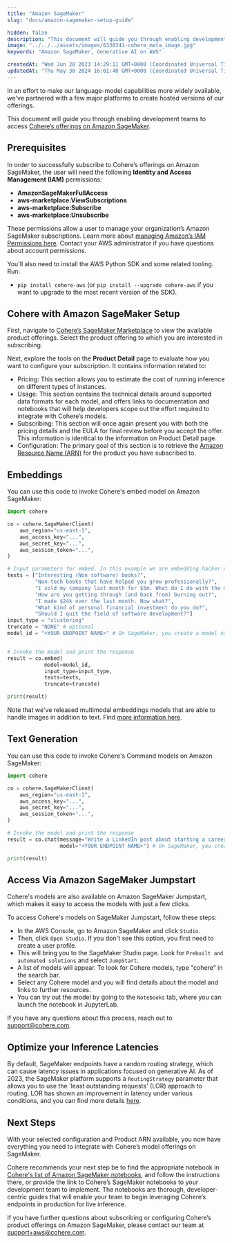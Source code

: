 ```yaml
---
title: "Amazon SageMaker"
slug: "docs/amazon-sagemaker-setup-guide"

hidden: false
description: "This document will guide you through enabling development teams to access Cohere’s offerings on Amazon SageMaker."
image: "../../../assets/images/6330341-cohere_meta_image.jpg"  
keywords: "Amazon SageMaker, Generative AI on AWS"

createdAt: "Wed Jun 28 2023 14:29:11 GMT+0000 (Coordinated Universal Time)"
updatedAt: "Thu May 30 2024 16:01:40 GMT+0000 (Coordinated Universal Time)"
---
```

In an effort to make our language-model capabilities more widely available, we've partnered with a few major platforms to create hosted versions of our offerings.

This document will guide you through enabling development teams to access [Cohere’s offerings on Amazon SageMaker](https://aws.amazon.com/marketplace/seller-profile?id=87af0c85-6cf9-4ed8-bee0-b40ce65167e0). 

## Prerequisites

In order to successfully subscribe to Cohere’s offerings on Amazon SageMaker, the user will need the following **Identity and Access Management (IAM)** permissions:  

- **AmazonSageMakerFullAccess**
- **aws-marketplace:ViewSubscriptions**
- **aws-marketplace:Subscribe**
- **aws-marketplace:Unsubscribe**

These permissions allow a user to manage your organization’s Amazon SageMaker subscriptions. Learn more about [managing Amazon’s IAM Permissions here](https://aws.amazon.com/iam/?trk=cf28fddb-12ed-4ffd-981b-b89c14793bf1&sc_channel=ps&ef_id=CjwKCAjwsvujBhAXEiwA_UXnAJ4JEQ3KgW0eFBzr5nuwt9L5S7w3A0f3wqensQJgUQ7Mf_ZEdArZRxoCjKQQAvD_BwE:G:s&s_kwcid=AL!4422!3!652240143562!e!!g!!amazon%20iam!19878797467!148973348604). Contact your AWS administrator if you have questions about account permissions.

You'll also need to install the AWS Python SDK and some related tooling. Run:

- `pip install cohere-aws` (or `pip install --upgrade cohere-aws` if you want to upgrade to the most recent version of the SDK).

## Cohere with Amazon SageMaker Setup

First, navigate to [Cohere’s SageMaker Marketplace](https://aws.amazon.com/marketplace/seller-profile?id=87af0c85-6cf9-4ed8-bee0-b40ce65167e0) to view the available product offerings. Select the product offering to which you are interested in subscribing.

Next, explore the tools on the **Product Detail** page to evaluate how you want to configure your subscription. It contains information related to:

- Pricing: This section allows you to estimate the cost of running inference on different types of instances.
- Usage: This section contains the technical details around supported data formats for each model, and offers links to documentation and notebooks that will help developers scope out the effort required to integrate with Cohere’s models.
- Subscribing: This section will once again present you with both the pricing details and the EULA for final review before you accept the offer. This information is identical to the information on Product Detail page.
- Configuration: The primary goal of this section is to retrieve the [Amazon Resource Name (ARN)](https://docs.aws.amazon.com/IAM/latest/UserGuide/reference-arns.html) for the product you have subscribed to.

## Embeddings

You can use this code to invoke Cohere's embed model on Amazon SageMaker:

```python PYTHON
import cohere

co = cohere.SageMakerClient(
    aws_region="us-east-1",
    aws_access_key="...",
    aws_secret_key="...",
    aws_session_token="...",
)

# Input parameters for embed. In this example we are embedding hacker news post titles.
texts = ["Interesting (Non software) books?",
         "Non-tech books that have helped you grow professionally?",
         "I sold my company last month for $5m. What do I do with the money?",
         "How are you getting through (and back from) burning out?",
         "I made $24k over the last month. Now what?",
         "What kind of personal financial investment do you do?",
         "Should I quit the field of software development?"]
input_type = "clustering"
truncate = "NONE" # optional
model_id = "<YOUR ENDPOINT NAME>" # On SageMaker, you create a model name that you'll pass here. 


# Invoke the model and print the response
result = co.embed(
            model=model_id,
            input_type=input_type,
            texts=texts,
            truncate=truncate) 

print(result)
```

Note that we've released multimodal embeddings models that are able to handle images in addition to text. Find [more information here](https://docs.cohere.com/docs/multimodal-embeddings).

## Text Generation

You can use this code to invoke Cohere's Command models on Amazon SageMaker:

```python PYTHON 
import cohere

co = cohere.SageMakerClient(
    aws_region="us-east-1",
    aws_access_key="...",
    aws_secret_key="...",
    aws_session_token="...",
)

# Invoke the model and print the response
result = co.chat(message="Write a LinkedIn post about starting a career in tech:",
                 model="<YOUR ENDPOINT NAME>") # On SageMaker, you create a model name that you'll pass here. 

print(result)
```

## Access Via Amazon SageMaker Jumpstart

Cohere's models are also available on Amazon SageMaker Jumpstart, which makes it easy to access the models with just a few clicks.

To access Cohere's models on SageMaker Jumpstart, follow these steps:

- In the AWS Console, go to Amazon SageMaker and click `Studio`.
- Then, click `Open Studio`. If you don't see this option, you first need to create a user profile.
- This will bring you to the SageMaker Studio page. Look for `Prebuilt and automated solutions` and select `JumpStart`.
- A list of models will appear. To look for Cohere models, type "cohere" in the search bar.
- Select any Cohere model and you will find details about the model and links to further resources.
- You can try out the model by going to the `Notebooks` tab, where you can launch the notebook in JupyterLab.

If you have any questions about this process, reach out to support@cohere.com.

## Optimize your Inference Latencies
By default, SageMaker endpoints have a random routing strategy, which can cause latency issues in applications focused on generative AI. As of 2023, the SageMaker platform supports a `RoutingStrategy` parameter that allows you to use the 'least outstanding requests' (LOR) approach to routing. LOR has shown an improvement in latency under various conditions, and you can find more details [here](https://aws.amazon.com/blogs/machine-learning/minimize-real-time-inference-latency-by-using-amazon-sagemaker-routing-strategies/).

## Next Steps

With your selected configuration and Product ARN available, you now have everything you need to integrate with Cohere’s model offerings on SageMaker. 

Cohere recommends your next step be to find the appropriate notebook in [Cohere's list of Amazon SageMaker notebooks](https://github.com/cohere-ai/cohere-aws/tree/main/notebooks/sagemaker), and follow the instructions there, or provide the link to Cohere’s SageMaker notebooks to your development team to implement. The notebooks are thorough, developer-centric guides that will enable your team to begin leveraging Cohere’s endpoints in production for live inference. 

If you have further questions about subscribing or configuring Cohere’s product offerings on Amazon SageMaker, please contact our team at [support+aws@cohere.com](mailto:support+aws@cohere.com).
